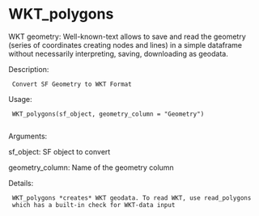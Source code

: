 # WKT_polygons

WKT geometry: Well-known-text allows to save and read the geometry
(series of coordinates creating nodes and lines) in a simple dataframe
without necessarily interpreting, saving, downloading as geodata.

Description:

     Convert SF Geometry to WKT Format

Usage:

     WKT_polygons(sf_object, geometry_column = "Geometry")
     
Arguments:

sf_object: SF object to convert

geometry_column: Name of the geometry column

Details:

     WKT_polygons *creates* WKT geodata. To read WKT, use read_polygons
     which has a built-in check for WKT-data input

